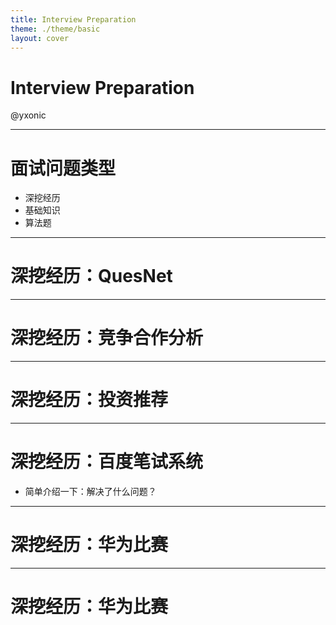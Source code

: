 ```yaml
---
title: Interview Preparation
theme: ./theme/basic
layout: cover
---
```


# Interview Preparation

@yxonic

---

# 面试问题类型

- 深挖经历
- 基础知识
- 算法题

---

# 深挖经历：QuesNet

---

# 深挖经历：竞争合作分析

---

# 深挖经历：投资推荐

---

# 深挖经历：百度笔试系统

- 简单介绍一下：解决了什么问题？

---

# 深挖经历：华为比赛

---

# 深挖经历：华为比赛
